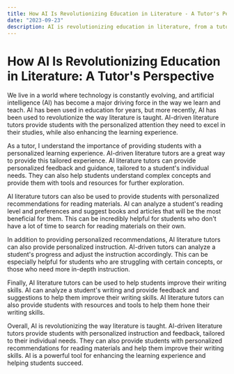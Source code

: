 ```yaml
---
title: How AI Is Revolutionizing Education in Literature - A Tutor's Perspective
date: "2023-09-23"
description: AI is revolutionizing education in literature, from a tutor's perspective. Discover how AI is transforming the way students learn and engage with literature.
---
```


# How AI Is Revolutionizing Education in Literature: A Tutor's Perspective

We live in a world where technology is constantly evolving, and artificial intelligence (AI) has become a major driving force in the way we learn and teach. AI has been used in education for years, but more recently, AI has been used to revolutionize the way literature is taught. AI-driven literature tutors provide students with the personalized attention they need to excel in their studies, while also enhancing the learning experience.

As a tutor, I understand the importance of providing students with a personalized learning experience. AI-driven literature tutors are a great way to provide this tailored experience. AI literature tutors can provide personalized feedback and guidance, tailored to a student's individual needs. They can also help students understand complex concepts and provide them with tools and resources for further exploration.

AI literature tutors can also be used to provide students with personalized recommendations for reading materials. AI can analyze a student's reading level and preferences and suggest books and articles that will be the most beneficial for them. This can be incredibly helpful for students who don't have a lot of time to search for reading materials on their own.

In addition to providing personalized recommendations, AI literature tutors can also provide personalized instruction. AI-driven tutors can analyze a student's progress and adjust the instruction accordingly. This can be especially helpful for students who are struggling with certain concepts, or those who need more in-depth instruction.

Finally, AI literature tutors can be used to help students improve their writing skills. AI can analyze a student's writing and provide feedback and suggestions to help them improve their writing skills. AI literature tutors can also provide students with resources and tools to help them hone their writing skills.

Overall, AI is revolutionizing the way literature is taught. AI-driven literature tutors provide students with personalized instruction and feedback, tailored to their individual needs. They can also provide students with personalized recommendations for reading materials and help them improve their writing skills. AI is a powerful tool for enhancing the learning experience and helping students succeed.
